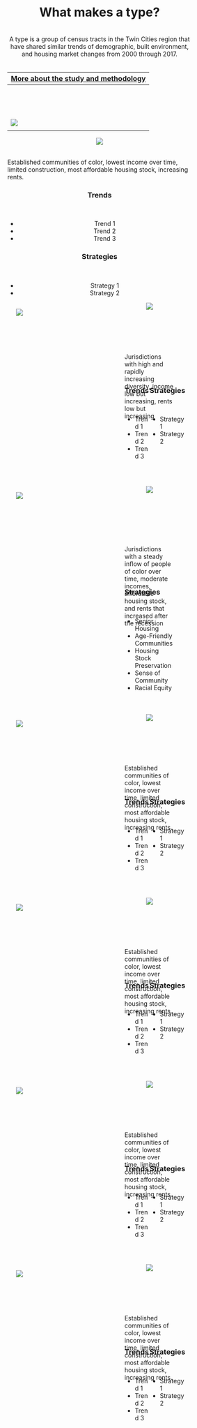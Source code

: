 <style type="text/css">
.main-container {
  max-width: 100%;
  padding: 0;
}

.top-container{
margin-left: 8%;
margin-right: 8%;
}

.type-wrapper {
  display: grid;
  grid-template-columns: [col1-start] 65% [col2-start] 15% [col3-start] 15% [end];
  grid-template-rows: [row1-start] 20% [row1-end row2-start] 20% [row2-end row3-start] 25% [end];
  margin-left: 12%;
  margin-right: 12%;
  padding-top: 0;
}

.type-map{
grid-column-start: col1-start;
grid-column-end: col2-start;
grid-row-start: row1-start;
grid-row-end: end;
}

.type-button{
grid-column-start: col2-start;
grid-column-end: end;
grid-row: row1-start / span 1;
}

.type-text{
grid-column-start: col2-start;
grid-column-end: end;
grid-row: row2-start / span 1;
text-align: left;
}

.type-opportunities {
grid-column-start: col2-start;
grid-column-end: end;
grid-row-start: row3-start;
grid-row-end: end;
padding-top: 1%;
}

.type-issues{
grid-column-start: col2-start;
grid-column-end: col3-start;
grid-row-start: row3-start;
grid-row-end: end;
}

.type-strategies{
grid-column-start: col3-start;
grid-column-end: col4-start;
grid-row-start: row3-start;
grid-row-end: end;
}


</style>

<br>
<br>
<div class = "top-container">
<center><b> <h1>What makes a type?</h1> </b></strong>
<br>
<center> A type is a group of census tracts in the Twin Cities region that have shared similar trends of demographic, built environment, and housing market changes from 2000 through 2017.</center>
<br>
<center> [More about the study and methodology](https://sullivannicole.github.io/Suburban-Change/background.html) </center>
---------------------
</div>
<center><b> <h1>Types</h1> </b></center>
<br>
<br>
<div class = "type-wrapper">
<div class = "type-map">
![](imgs/A.png)
</div>

<div class = "type-button"> 
<center>[![](imgs/a_button.png)](https://sullivannicole.github.io/Suburban-Change/typology-a.html)</center>
</div>
<div class = "type-text">
<br>
Established communities of color, lowest income over time, limited construction, most affordable housing stock, increasing rents.
</div>
   
<div class = "type-issues">
<h3> Trends </h3>
<br><ul>
<li>Trend 1</li>
<li>Trend 2</li>
<li>Trend 3</li>
</ul>
</div>

<div class = "type-strategies">
<h3> Strategies </h3>
<br><ul>
<li>Strategy 1</li>
<li>Strategy 2</li>
</ul>
</div>
</div>

<div class = "type-wrapper">
<div class = "type-map">
![](imgs/B.png)
</div>

<div class = "type-button"> 
<center>[![](imgs/b_button.png)](https://sullivannicole.github.io/Suburban-Change/typology-b.html)</center>
</div>
<div class = "type-text">
<br>
Jurisdictions with high and rapidly increasing diversity, income low but increasing, rents low but increasing
</div>
   
<div class = "type-issues">
<h3> Trends </h3>
<br><ul>
<li>Trend 1</li>
<li>Trend 2</li>
<li>Trend 3</li>
</ul>
</div>

<div class = "type-strategies">
<h3> Strategies </h3>
<br><ul>
<li>Strategy 1</li>
<li>Strategy 2</li>
</ul>
</div>
</div>

<div class = "type-wrapper">
<div class = "type-map">
![](imgs/C.png)
</div>

<div class = "type-button"> 
<center>[![](imgs/c_button.png)](https://sullivannicole.github.io/Suburban-Change/typology-c.html)</center>
</div>
<div class = "type-text">
<br>
Jurisdictions with a steady inflow of people of color over time, moderate incomes, affordable housing stock, and rents that increased after the recession
<br>
</div>
   
<div class = "type-opportunities">
<h3> Strategies </h3>
<br><ul>
<li>Senior Housing</li>
<li>Age-Friendly Communities</li>
<li>Housing Stock Preservation</li>
<li>Sense of Community</li>
<li>Racial Equity</li>
</ul>
</div>
</div>

<div class = "type-wrapper">
<div class = "type-map">
![](imgs/D.png)
</div>

<div class = "type-button"> 
<center>[![](imgs/d_button.png)](https://sullivannicole.github.io/Suburban-Change/typology-d.html)</center>
</div>
<div class = "type-text">
<br>
Established communities of color, lowest income over time, limited construction, most affordable housing stock, increasing rents.
</div>
   
<div class = "type-issues">
<h3> Trends </h3>
<br><ul>
<li>Trend 1</li>
<li>Trend 2</li>
<li>Trend 3</li>
</ul>
</div>

<div class = "type-strategies">
<h3> Strategies </h3>
<br><ul>
<li>Strategy 1</li>
<li>Strategy 2</li>
</ul>
</div>
</div>

<div class = "type-wrapper">
<div class = "type-map">
![](imgs/E.png)
</div>

<div class = "type-button"> 
<center>[![](imgs/e_button.png)](https://sullivannicole.github.io/Suburban-Change/typology-e.html)</center>
</div>
<div class = "type-text">
<br>
Established communities of color, lowest income over time, limited construction, most affordable housing stock, increasing rents.
</div>
   
<div class = "type-issues">
<h3> Trends </h3>
<br><ul>
<li>Trend 1</li>
<li>Trend 2</li>
<li>Trend 3</li>
</ul>
</div>

<div class = "type-strategies">
<h3> Strategies </h3>
<br><ul>
<li>Strategy 1</li>
<li>Strategy 2</li>
</ul>
</div>
</div>

<div class = "type-wrapper">
<div class = "type-map">
![](imgs/F.png)
</div>

<div class = "type-button"> 
<center>[![](imgs/f_button.png)](https://sullivannicole.github.io/Suburban-Change/typology-f.html)</center>
</div>
<div class = "type-text">
<br>
Established communities of color, lowest income over time, limited construction, most affordable housing stock, increasing rents.
</div>
   
<div class = "type-issues">
<h3> Trends </h3>
<br><ul>
<li>Trend 1</li>
<li>Trend 2</li>
<li>Trend 3</li>
</ul>
</div>

<div class = "type-strategies">
<h3> Strategies </h3>
<br><ul>
<li>Strategy 1</li>
<li>Strategy 2</li>
</ul>
</div>
</div>

<div class = "type-wrapper">
<div class = "type-map">
![](imgs/G.png)
</div>

<div class = "type-button"> 
<center>[![](imgs/g_button.png)](https://sullivannicole.github.io/Suburban-Change/typology-g.html)</center>
</div>
<div class = "type-text">
<br>
Established communities of color, lowest income over time, limited construction, most affordable housing stock, increasing rents.
</div>
   
<div class = "type-issues">
<h3> Trends </h3>
<br><ul>
<li>Trend 1</li>
<li>Trend 2</li>
<li>Trend 3</li>
</ul>
</div>

<div class = "type-strategies">
<h3> Strategies </h3>
<br><ul>
<li>Strategy 1</li>
<li>Strategy 2</li>
</ul>
</div>
</div>
